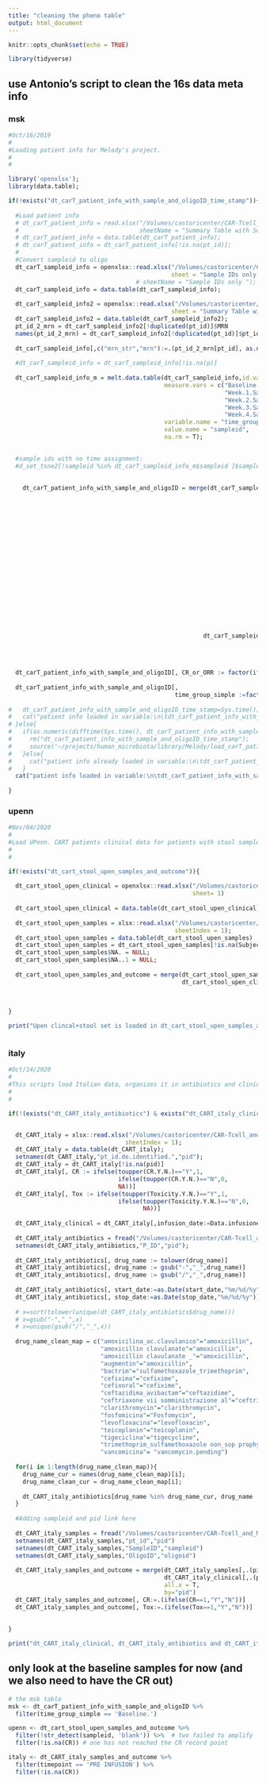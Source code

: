 ```yaml
---
title: "cleaning the pheno table"
output: html_document
---
```


```r
knitr::opts_chunk$set(echo = TRUE)
```

```r
library(tidyverse)
```

## use Antonio's script to clean the 16s data meta info

### msk

```r
#Oct/16/2019
#
#Loading patient info for Melody's project.
#
#

library('openxlsx');
library(data.table);

if(!exists("dt_carT_patient_info_with_sample_and_oligoID_time_stamp")){
  
  #Load patient info
  # dt_carT_patient_info = read.xlsx("/Volumes/castoricenter/CAR-Tcell_and_Microbiota/CTC Event Table 10162019.xlsx",
  #                                  sheetName = "Summary Table with Some Oligos");
  # dt_carT_patient_info = data.table(dt_carT_patient_info);
  # dt_carT_patient_info = dt_carT_patient_info[!is.na(pt_id)];
  # 
  #Convert sampleid to oligo
  dt_carT_sampleid_info = openxlsx::read.xlsx("/Volumes/castoricenter/CAR-Tcell_and_Microbiota/CTC Event Table01132020.xlsx",#CTC Event Table 11252019 wo Censor .xlsx",
                                              sheet = "Sample IDs only ");
                                    # sheetName = "Sample IDs only ");
  dt_carT_sampleid_info = data.table(dt_carT_sampleid_info);
  
  dt_carT_sampleid_info2 = openxlsx::read.xlsx("/Volumes/castoricenter/CAR-Tcell_and_Microbiota/CTC Event Table01132020.xlsx",#CTC Event Table 11252019 wo Censor .xlsx",
                                              sheet = "Summary Table with Some Oligos");
  dt_carT_sampleid_info2 = data.table(dt_carT_sampleid_info2);
  pt_id_2_mrn = dt_carT_sampleid_info2[!duplicated(pt_id)]$MRN
  names(pt_id_2_mrn) = dt_carT_sampleid_info2[!duplicated(pt_id)]$pt_id
  
  dt_carT_sampleid_info[,c("mrn_str","mrn"):=.(pt_id_2_mrn[pt_id], as.numeric(pt_id_2_mrn[pt_id])) ]
  
  #dt_carT_sampleid_info = dt_carT_sampleid_info[!is.na(p)]
  
  dt_carT_sampleid_info_m = melt.data.table(dt_carT_sampleid_info,id.vars = c("pt_id"),
                                            measure.vars = c("Baseline.Sample.ID",
                                                             "Week.1.Sample.ID",
                                                             "Week.2.Sample.ID",
                                                             "Week.3.Sample.ID",
                                                             "Week.4.Sample.ID"),
                                            variable.name = "time_group",
                                            value.name = "sampleid",
                                            na.rm = T);
  

  #sample ids with no time assignment:
  #d_set_tsne2[!sampleid %in% dt_carT_sampleid_info_m$sampleid ]$sampleid
  
  
    dt_carT_patient_info_with_sample_and_oligoID = merge(dt_carT_sampleid_info[is.na(Censor_reason), #Censor_YN=="N",
                                                                            .(pt_id,
                                                                              mrn,
                                                                              mrn_str,
                                                                              CR=`CR.(Y/N)`,
                                                                              ORR=`ORR.(Y/N)`,
                                                                              Toxicity=`Toxicity.(Y/N)`,
                                                                              #CR=CR..Y.N.,
                                                                              #ORR=ORR..Y.N..,
                                                                              #Toxicity=Toxicity..Y.N.,
                                                                              Cytokine.Release.Syndrome=`Cytokine.Release.Syndrome.(Y/N)`,
                                                                              #Cytokine.Release.Syndrome..Y.N..,
                                                                              ICANS_neurotoxicity = `ICANS.(Neurotoxicity)(Y/N)`,
                                                                              #ICANS_neurotoxicity = ICANS..Neurotoxicity..Y.N..,
                                                                              Disease.Class,
                                                                              Disease,
                                                                              antibiotic_prior=`Antibiotics.4.weeks.prior.to.CAR.T.cells.(Y/N)`,
                                                                              antibiotic_post=`Antibiotics.4.weeks.post-CAR.T.cells.(Y/N)`,
                                                                              Patient.Disease.Status.at.CAR,
                                                                              CAR.Group)],
                                                       dt_carT_sampleid_info_m[,.(pt_id,
                                                                                  sampleid,
                                                                                  time_group)])
  
  
  dt_carT_patient_info_with_sample_and_oligoID[, CR_or_ORR := factor(ifelse(CR=="Y" | ORR=="Y","Y","N"),levels=c("Y","N"))]
  
  dt_carT_patient_info_with_sample_and_oligoID[,
                                               time_group_simple :=factor(gsub("Sample.ID","",time_group))]
  
#   dt_carT_patient_info_with_sample_and_oligoID_time_stamp=Sys.time();
#   cat("patient info loaded in variable:\n\tdt_carT_patient_info_with_sample_and_oligoID\n")
# }else{
#   if(as.numeric(difftime(Sys.time(), dt_carT_patient_info_with_sample_and_oligoID_time_stamp, units="min")) > 1 ){
#     rm("dt_carT_patient_info_with_sample_and_oligoID_time_stamp");
#     source('~/projects/human_microbiota/library/Melody/load_carT_patient_info.R');
#   }else{
#     cat("patient info already loaded in variable:\n\tdt_carT_patient_info_with_sample_and_oligoID\n") 
#   }
  cat("patient info loaded in variable:\n\tdt_carT_patient_info_with_sample_and_oligoID\n")
  
}
```

### upenn

```r
#Nov/04/2020
#
#Load UPenn. CART patients clinical data for patients with stool samples.
#
#

if(!exists("dt_cart_stool_upen_samples_and_outcome")){
  
  dt_cart_stool_upen_clinical = openxlsx::read.xlsx("/Volumes/castoricenter/CAR-Tcell_and_Microbiota/U Penn/Microbiota DB_commercial CART_to send.xlsx",
                                                    sheet= 1)
  
  dt_cart_stool_upen_clinical = data.table(dt_cart_stool_upen_clinical);
  
  dt_cart_stool_upen_samples = xlsx::read.xlsx("/Volumes/castoricenter/CAR-Tcell_and_Microbiota/U Penn/Project 11198 Sample Key.xlsx",
                                               sheetIndex = 1);
  dt_cart_stool_upen_samples = data.table(dt_cart_stool_upen_samples)
  dt_cart_stool_upen_samples = dt_cart_stool_upen_samples[!is.na(Subject.ID)]
  dt_cart_stool_upen_samples$NA. = NULL;
  dt_cart_stool_upen_samples$NA..1 = NULL;
  
  dt_cart_stool_upen_samples_and_outcome = merge(dt_cart_stool_upen_samples[,.(sampleid=OligoID,pt_id=Subject.ID)],
                                                 dt_cart_stool_upen_clinical[,.(pt_id=`pt_id.(de-identified)`,
                                                                                CR=toupper(`CR(Y/N)`),
                                                                                Tox=`Toxicity(Y/N)`)])
  
}

print("Upen clincal+stool set is loaded in dt_cart_stool_upen_samples_and_outcome")



```

### italy

```r
#Oct/14/2020
#
#This scripts load Italian data, organizes it in antibiotics and clinical side. 
#
#

if(!(exists("dt_CART_italy_antibiotics") & exists("dt_CART_italy_clinical") & exists("dt_CART_italy_samples_and_outcome"))){


  dt_CART_italy = xlsx::read.xlsx("/Volumes/castoricenter/CAR-Tcell_and_Microbiota/Italy/DATABASE CAR T 091020.xlsx",
                                 sheetIndex = 1);
  dt_CART_italy = data.table(dt_CART_italy);
  setnames(dt_CART_italy,"pt_id.de.identified.","pid");
  dt_CART_italy = dt_CART_italy[!is.na(pid)]
  dt_CART_italy[, CR := ifelse(toupper(CR.Y.N.)=="Y",1,
                               ifelse(toupper(CR.Y.N.)=="N",0,
                               NA))]
  dt_CART_italy[, Tox := ifelse(toupper(Toxicity.Y.N.)=="Y",1,
                               ifelse(toupper(Toxicity.Y.N.)=="N",0,
                                      NA))]
  
  dt_CART_italy_clinical = dt_CART_italy[,infusion_date:=Data.infusione..dd.mm.yy.]
  
  dt_CART_italy_antibiotics = fread("/Volumes/castoricenter/CAR-Tcell_and_Microbiota/Italy/abx_data_john10-19-2020.csv")
  setnames(dt_CART_italy_antibiotics,"P_ID","pid");
  
  dt_CART_italy_antibiotics[, drug_name := tolower(drug_name)]
  dt_CART_italy_antibiotics[, drug_name := gsub("-","_",drug_name)]
  dt_CART_italy_antibiotics[, drug_name := gsub("/","_",drug_name)]
  
  dt_CART_italy_antibiotics[, start_date:=as.Date(start_date,"%m/%d/%y")]
  dt_CART_italy_antibiotics[, stop_date:=as.Date(stop_date,"%m/%d/%y")]
  
  # x=sort(tolower(unique(dt_CART_italy_antibiotics$drug_name)))
  # x=gsub("-","_",x)
  # x=unique(gsub("/","_",x))
  
  drug_name_clean_map = c("amoxicilina_ac.clavulanico"="amoxicillin",
                          "amoxicillin clavulanate"="amoxicillin",
                          "amoxicillin clavulanate _"="amoxicillin",
                          "augmentin"="amoxicillin",
                          "bactrim"="sulfamethoxazole_trimethoprim",
                          "cefixima"="cefixime",
                          "cefixoral"="cefixime",
                          "ceftazidima_avibactam"="ceftazidime",
                          "ceftriaxone vii somministrazione al"="ceftriaxone",
                          "clarithromycin"="clarithromycin",
                          "fosfomicina"="Fosfomycin",
                          "levofloxacina"="levofloxacin",
                          "teicoplanin"="teicoplanin",
                          "tigeciclina"="tigecycline",
                          "trimethoprim_sulfamethoxazole non_sop prophylaxis since diagnosis"="sulfamethoxazole_trimethoprim",
                          "vancomicina"= "vancomycin.pending")
  
  for(i in 1:length(drug_name_clean_map)){
    drug_name_cur = names(drug_name_clean_map)[i];
    drug_name_clean_cur = drug_name_clean_map[i];
    
    dt_CART_italy_antibiotics[drug_name %in% drug_name_cur, drug_name := drug_name_clean_cur];
  }
  
  #Adding sampleid and pid link here
  
  dt_CART_italy_samples = fread("/Volumes/castoricenter/CAR-Tcell_and_Microbiota/Italy/Set 81 Samples.txt")
  setnames(dt_CART_italy_samples,"pt_id","pid")
  setnames(dt_CART_italy_samples,"SampleID","sampleid")
  setnames(dt_CART_italy_samples,"OligoID","oligoid")
  
  dt_CART_italy_samples_and_outcome = merge(dt_CART_italy_samples[,.(pid,sampleid,oligoid,timepoint)],
                                            dt_CART_italy_clinical[,.(pid,CR,Tox)],
                                            all.x = T,
                                            by="pid")
  dt_CART_italy_samples_and_outcome[, CR:=.(ifelse(CR==1,"Y","N"))]
  dt_CART_italy_samples_and_outcome[, Tox:=.(ifelse(Tox==1,"Y","N"))]
  
  
}

print("dt_CART_italy_clinical, dt_CART_italy_antibiotics and dt_CART_italy_samples_and_outcome are loaded!")

```

## only look at the baseline samples for now (and we also need to have the CR out)

```r
# the msk table 
msk <- dt_carT_patient_info_with_sample_and_oligoID %>% 
  filter(time_group_simple == 'Baseline.') 

upenn <- dt_cart_stool_upen_samples_and_outcome %>% 
  filter(!str_detect(sampleid, 'blank')) %>%  # two failed to amplify
  filter(!is.na(CR)) # one has not reached the CR record point

italy <- dt_CART_italy_samples_and_outcome %>% 
  filter(timepoint == 'PRE INFUSION') %>% 
  filter(!is.na(CR))  
```

